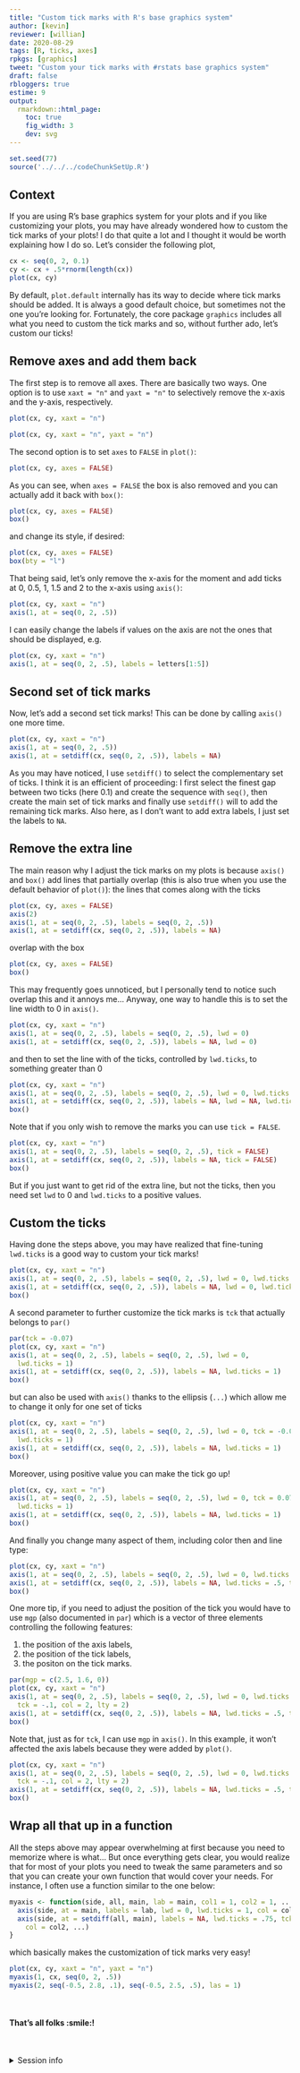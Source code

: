 ```yaml
---
title: "Custom tick marks with R's base graphics system"
author: [kevin]
reviewer: [willian]
date: 2020-08-29
tags: [R, ticks, axes]
rpkgs: [graphics]
tweet: "Custom your tick marks with #rstats base graphics system"
draft: false
rbloggers: true
estime: 9
output:
  rmarkdown::html_page:
    toc: true
    fig_width: 3
    dev: svg
---
```




```R
set.seed(77)
source('../../../codeChunkSetUp.R')
```

## Context

If you are using R's base graphics system for your plots and if you like
customizing your plots, you may have already wondered how to custom the tick
marks of your plots! I do that quite a lot and I thought it would be worth
explaining how I do so. Let's consider the following plot,

```R
cx <- seq(0, 2, 0.1)
cy <- cx + .5*rnorm(length(cx))
plot(cx, cy)
```

By default, `plot.default` internally has its way to decide where tick marks
should be added. It is always a good default choice, but sometimes not the one
you're looking for. Fortunately, the core package `graphics` includes all what
you need to custom the tick marks and so, without further ado, let's custom our
ticks!


## Remove axes and add them back

The first step is to remove all axes. There are basically two ways. One option
is to use `xaxt = "n"` and `yaxt = "n"` to selectively remove the x-axis and
the y-axis, respectively.

```R
plot(cx, cy, xaxt = "n")
```

```R
plot(cx, cy, xaxt = "n", yaxt = "n")
```

The second option is to set `axes` to `FALSE` in `plot()`:

```R
plot(cx, cy, axes = FALSE)
```

As you can see, when `axes = FALSE` the box is also removed and you can actually add it back with `box()`:

```R
plot(cx, cy, axes = FALSE)
box()
```

and change its style, if desired:


```R
plot(cx, cy, axes = FALSE)
box(bty = "l")
```


That being said, let's only remove the x-axis for the moment and add ticks at 0,
0.5, 1, 1.5 and 2 to the x-axis using `axis()`:

```R
plot(cx, cy, xaxt = "n")
axis(1, at = seq(0, 2, .5))
```

I can easily change the labels if values on the axis are not the ones that
should be displayed, e.g.

```R
plot(cx, cy, xaxt = "n")
axis(1, at = seq(0, 2, .5), labels = letters[1:5])
```



## Second set of tick marks

Now, let's add a second set tick marks! This can be done by calling `axis()` one
more time.

```R
plot(cx, cy, xaxt = "n")
axis(1, at = seq(0, 2, .5))
axis(1, at = setdiff(cx, seq(0, 2, .5)), labels = NA)
```

As you may have noticed, I use `setdiff()` to select the complementary set of
ticks. I think it is an efficient of proceeding: I first select the finest gap
between two ticks (here 0.1) and create the sequence with `seq()`, then create
the main set of tick marks and finally use `setdiff()` will to add the
remaining tick marks. Also here, as I don't want to add extra labels, I just set
the labels to `NA`.


## Remove the extra line

The main reason why I adjust the tick marks on my plots is because `axis()` and
`box()` add lines that partially overlap (this is also true when you use the
default behavior of `plot()`): the lines that comes along with the ticks

```R
plot(cx, cy, axes = FALSE)
axis(2)
axis(1, at = seq(0, 2, .5), labels = seq(0, 2, .5))
axis(1, at = setdiff(cx, seq(0, 2, .5)), labels = NA)
```

overlap with the box

```R
plot(cx, cy, axes = FALSE)
box()
```

This may frequently goes unnoticed, but I personally tend to notice such overlap
this and it annoys me... Anyway, one way to handle this is to set the line width
to 0 in `axis()`.


```R
plot(cx, cy, xaxt = "n")
axis(1, at = seq(0, 2, .5), labels = seq(0, 2, .5), lwd = 0)
axis(1, at = setdiff(cx, seq(0, 2, .5)), labels = NA, lwd = 0)
```

and then to set the line with of the ticks, controlled by `lwd.ticks`, to
something greater than 0

```R
plot(cx, cy, xaxt = "n")
axis(1, at = seq(0, 2, .5), labels = seq(0, 2, .5), lwd = 0, lwd.ticks = 1)
axis(1, at = setdiff(cx, seq(0, 2, .5)), labels = NA, lwd = NA, lwd.ticks = 1)
box()
```

Note that if you only wish to remove the marks you can use `tick = FALSE`.

```R
plot(cx, cy, xaxt = "n")
axis(1, at = seq(0, 2, .5), labels = seq(0, 2, .5), tick = FALSE)
axis(1, at = setdiff(cx, seq(0, 2, .5)), labels = NA, tick = FALSE)
box()
```

But if you just want to get rid of the extra line, but not the ticks, then you
need set `lwd` to 0 and `lwd.ticks` to a positive values.



## Custom the ticks

Having done the steps above, you may have realized that fine-tuning `lwd.ticks`
is a good way to custom your tick marks!

```R
plot(cx, cy, xaxt = "n")
axis(1, at = seq(0, 2, .5), labels = seq(0, 2, .5), lwd = 0, lwd.ticks = 1.5)
axis(1, at = setdiff(cx, seq(0, 2, .5)), labels = NA, lwd = 0, lwd.ticks = .5)
box()
```

A second parameter to further customize the tick marks is `tck` that actually
belongs to `par()`


```R
par(tck = -0.07)
plot(cx, cy, xaxt = "n")
axis(1, at = seq(0, 2, .5), labels = seq(0, 2, .5), lwd = 0,
  lwd.ticks = 1)
axis(1, at = setdiff(cx, seq(0, 2, .5)), labels = NA, lwd.ticks = 1)
box()
```

but can also be used with `axis()` thanks to the ellipsis (`...`) which allow me
to change it only for one set of ticks


```R
plot(cx, cy, xaxt = "n")
axis(1, at = seq(0, 2, .5), labels = seq(0, 2, .5), lwd = 0, tck = -0.07,
  lwd.ticks = 1)
axis(1, at = setdiff(cx, seq(0, 2, .5)), labels = NA, lwd.ticks = 1)
box()
```


Moreover, using positive value you can make the tick go up!

```R
plot(cx, cy, xaxt = "n")
axis(1, at = seq(0, 2, .5), labels = seq(0, 2, .5), lwd = 0, tck = 0.07,
  lwd.ticks = 1)
axis(1, at = setdiff(cx, seq(0, 2, .5)), labels = NA, lwd.ticks = 1)
box()
```

And finally you change many aspect of them, including color then and line type:


```R
plot(cx, cy, xaxt = "n")
axis(1, at = seq(0, 2, .5), labels = seq(0, 2, .5), lwd = 0, lwd.ticks = 1.5, tck = -.07, col = 2, lty = 2)
axis(1, at = setdiff(cx, seq(0, 2, .5)), labels = NA, lwd.ticks = .5, tck = -.03, col = 3)
box()
```

One more tip, if you need to adjust the position of the tick you would have to
use `mgp` (also documented in `par`) which is a vector of three elements
controlling the following features:

1. the position of the axis labels,
2. the position of the tick labels,
3. the positon on the tick marks.


```R
par(mgp = c(2.5, 1.6, 0))
plot(cx, cy, xaxt = "n")
axis(1, at = seq(0, 2, .5), labels = seq(0, 2, .5), lwd = 0, lwd.ticks = 1.5,
  tck = -.1, col = 2, lty = 2)
axis(1, at = setdiff(cx, seq(0, 2, .5)), labels = NA, lwd.ticks = .5, tck = -.03, col = 3)
box()
```

Note that, just as for `tck`, I can use `mgp` in `axis()`. In this example,  it
won't affected the axis labels because they were added by `plot()`.


```R
plot(cx, cy, xaxt = "n")
axis(1, at = seq(0, 2, .5), labels = seq(0, 2, .5), lwd = 0, lwd.ticks = 1.5,
  tck = -.1, col = 2, lty = 2)
axis(1, at = setdiff(cx, seq(0, 2, .5)), labels = NA, lwd.ticks = .5, tck = -.03, col = 3, mgp = c(2.5, 1.6, 0))
box()
```





## Wrap all that up in a function

All the steps above may appear overwhelming at first because you need to
memorize where is what... But once everything gets clear, you would realize that
for most of your plots you need to tweak the same parameters and so that you can
create your own function that would cover your needs. For instance, I often use
a function similar to the one below:

```R
myaxis <- function(side, all, main, lab = main, col1 = 1, col2 = 1, ...) {
  axis(side, at = main, labels = lab, lwd = 0, lwd.ticks = 1, col = col1, ...)
  axis(side, at = setdiff(all, main), labels = NA, lwd.ticks = .75, tck = -.025,
    col = col2, ...)
}
```

which basically makes the customization of tick marks very easy!

```R
plot(cx, cy, xaxt = "n", yaxt = "n")
myaxis(1, cx, seq(0, 2, .5))
myaxis(2, seq(-0.5, 2.8, .1), seq(-0.5, 2.5, .5), las = 1)
```

<br>

#### That's all folks :smile:!

<br>

<details>
<summary> Session info <i class="fa fa-cogs" aria-hidden="true"></i> </summary>
```r
sessionInfo()
```
</details>
